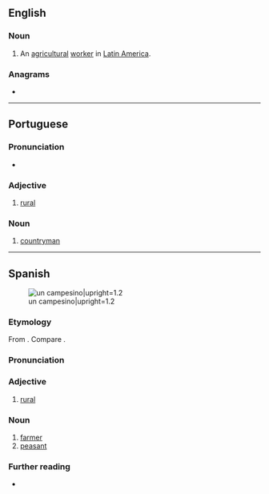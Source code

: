 ==English==

===Noun===
{{en-noun}}

# An [[agricultural]] [[worker]] in [[Latin America]].

===Anagrams===
* {{anagrams|en|a=aceimnops|Campiones|companies}}

----

==Portuguese==

===Pronunciation===
{{pt-IPA}}
* {{hyph|pt|cam|pe|si|no}}

===Adjective===
{{pt-adj}}

# [[rural]] {{gloss|relating to non-urban areas}}
#: {{syn|pt|campestre|rural}}

===Noun===
{{pt-noun|m|f=+}}

# [[countryman]] {{gloss|person who lives in a rural area}}
#: {{syn|pt|camponês}}

----

==Spanish==
[[File:Robert Peters Napper - Old man – Andalusian farmer - Google Art Project.jpg|thumb|right|un campesino|upright=1.2]]

===Etymology===
From {{af|es|campés|-ino}}. Compare {{m|es|campo}}.

===Pronunciation===
{{es-pr|+<audio:LL-Q1321 (spa)-AdrianAbdulBaha-campesino.wav;Audio (Colombia)>}}

===Adjective===
{{es-adj}}

# [[rural]]

===Noun===
{{es-noun|m|f=+}}

# [[farmer]]
# [[peasant]]

===Further reading===
* {{R:es:DRAE}}

{{C|es|Occupations|Agriculture}}